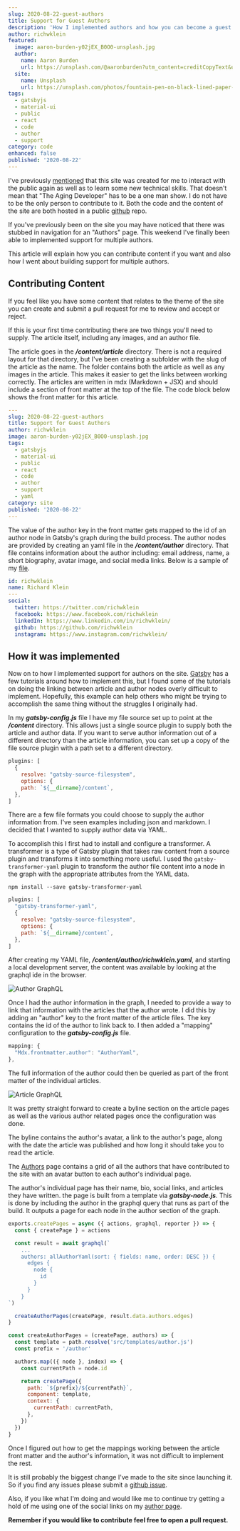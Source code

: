 ```yaml
---
slug: 2020-08-22-guest-authors
title: Support for Guest Authors
description: 'How I implemented authors and how you can become a guest author'
author: richwklein
featured:
  image: aaron-burden-y02jEX_B0O0-unsplash.jpg
  author:
    name: Aaron Burden
    url: https://unsplash.com/@aaronburden?utm_content=creditCopyText&utm_medium=referral&utm_source=unsplash
  site:
    name: Unsplash
    url: https://unsplash.com/photos/fountain-pen-on-black-lined-paper-y02jEX_B0O0?utm_content=creditCopyText&utm_medium=referral&utm_source=unsplash
tags:
  - gatsbyjs
  - material-ui
  - public
  - react
  - code
  - author
  - support
category: code
enhanced: false
published: '2020-08-22'
---
```


I've previously [mentioned](/article/2020-07-21-intro) that this site was created for me to interact with the public again as well as to learn some new technical skills. That doesn't mean that "The Aging Developer" has to be a one man show. I do not have to be the only person to contribute to it. Both the code and the content of the site are both hosted in a public [github](https://github.com/richwklein/agingdeveloper) repo.

If you've previously been on the site you may have noticed that there was stubbed in navigation for an "Authors" page. This weekend I've finally been able to implemented support for multiple authors.

This article will explain how you can contribute content if you want and also how I went about building support for multiple authors.

## Contributing Content

If you feel like you have some content that relates to the theme of the site you can create and submit a pull request for me to review and accept or reject.

If this is your first time contributing there are two things you'll need to supply. The article itself, including any images, and an author file.

The article goes in the **_/content/article_** directory. There is not a required layout for that directory, but I've been creating a subfolder with the slug of the article as the name. The folder contains both the article as well as any images in the article. This makes it easier to get the links between working correctly. The articles are written in mdx (Markdown + JSX) and should include a section of front matter at the top of the file. The code block below shows the front matter for this article.

```yaml
---
slug: 2020-08-22-guest-authors
title: Support for Guest Authors
author: richwklein
image: aaron-burden-y02jEX_B0O0-unsplash.jpg
tags:
  - gatsbyjs
  - material-ui
  - public
  - react
  - code
  - author
  - support
  - yaml
category: site
published: '2020-08-22'
---
```

The value of the author key in the front matter gets mapped to the id of an author node in Gatsby's graph during the build process. The author nodes are provided by creating an yaml file in the **_/content/author_** directory. That file contains information about the author including: email address, name, a short biography, avatar image, and social media links. Below is a sample of my [file](https://github.com/richwklein/agingdeveloper/blob/master/content/author/richwklein.yaml).

```yaml
id: richwklein
name: Richard Klein
---
social:
  twitter: https://twitter.com/richwklein
  facebook: https://www.facebook.com/richwklein
  linkedIn: https://www.linkedin.com/in/richwklein/
  github: https://github.com/richwklein
  instagram: https://www.instagram.com/richwklein/
```

## How it was implemented

Now on to how I implemented support for authors on the site. [Gatsby](https://www.gatsbyjs.com/) has a few tutorials around how to implement this, but I found some of the tutorials on doing the linking between article and author nodes overly difficult to implement. Hopefully, this example can help others who might be trying to accomplish the same thing without the struggles I originally had.

In my **_gatsby-config.js_** file I have my file source set up to point at the **_/content_** directory. This allows just a single source plugin to supply both the article and author data. If you want to serve author information out of a different directory than the article information, you can set up a copy of the file source plugin with a path set to a different directory.

```jsx
plugins: [
  {
    resolve: "gatsby-source-filesystem",
    options: {
    path: `${__dirname}/content`,
  },
]
```

There are a few file formats you could choose to supply the author information from. I've seen examples including json and markdown. I decided that I wanted to supply author data via YAML.

To accomplish this I first had to install and configure a transformer. A transformer is a type of Gatsby plugin that takes raw content from a source plugin and transforms it into something more useful. I used the `gatsby-transformer-yaml`
plugin to transform the author file content into a node in the graph with the appropriate attributes from the YAML data.

```shell
npm install --save gatsby-transformer-yaml
```

```jsx
plugins: [
  "gatsby-transformer-yaml",
  {
    resolve: "gatsby-source-filesystem",
    options: {
    path: `${__dirname}/content`,
  },
]
```

After creating my YAML file, **_/content/author/richwklein.yaml_**, and starting a local development server, the content was available by looking at the graphql ide in the browser.

![Author GraphQL](author_graphql.png)

Once I had the author information in the graph, I needed to provide a way to link that information with the articles that the author wrote. I did this by adding an "author" key to the front matter of the article files. The key contains the id of the author to link back to. I then added a "mapping" configuration to the **_gatsby-config.js_** file.

```jsx
mapping: {
  "Mdx.frontmatter.author": "AuthorYaml",
},
```

The full information of the author could then be queried as part of the front matter of the individual articles.

![Article GraphQL](article_graphql.png)

It was pretty straight forward to create a byline section on the article pages as well as the various author related pages once the configuration was done.

The byline contains the author's avatar, a link to the author's page, along with the date the article was published and how long it should take you to read the article.

The [Authors](https://agingdeveloper.com/author) page contains a grid of all the authors that have contributed to the site with an avatar button to each author's individual page.

The author's individual page has their name, bio, social links, and articles they have written. the page is built from a template via **_gatsby-node.js_**. This is done by including the author in the graphql query that runs as part of the build. It outputs a page for each node in the author section of the graph.

```jsx
exports.createPages = async ({ actions, graphql, reporter }) => {
  const { createPage } = actions

  const result = await graphql(`
    ...
    authors: allAuthorYaml(sort: { fields: name, order: DESC }) {
      edges {
        node {
          id
        }
      }
    }
`)

  createAuthorPages(createPage, result.data.authors.edges)
}

const createAuthorPages = (createPage, authors) => {
  const template = path.resolve('src/templates/author.js')
  const prefix = '/author'

  authors.map(({ node }, index) => {
    const currentPath = node.id

    return createPage({
      path: `${prefix}/${currentPath}`,
      component: template,
      context: {
        currentPath: currentPath,
      },
    })
  })
}
```

Once I figured out how to get the mappings working between the article front matter and the author's information, it was not difficult to implement the rest.

It is still probably the biggest change I've made to the site since launching it. So if you find any issues please submit a [github issue](https://github.com/richwklein/agingdeveloper/issues).

Also, if you like what I'm doing and would like me to continue try getting a hold of me using one of the social links on my [author page](https://agingdeveloper.com/author/richwklein).

**Remember if you would like to contribute feel free to open a pull request.**
